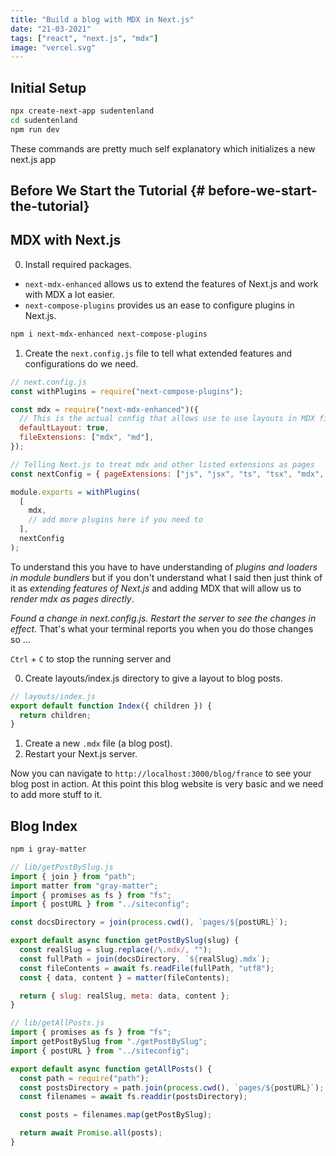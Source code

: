 ```yaml
---
title: "Build a blog with MDX in Next.js"
date: "21-03-2021"
tags: ["react", "next.js", "mdx"]
image: "vercel.svg"
---
```


## Initial Setup

```bash
npx create-next-app sudentenland
cd sudentenland
npm run dev
```


<Counter />

These commands are pretty much self explanatory which initializes a new next.js app

## Before We Start the Tutorial {# before-we-start-the-tutorial}

## MDX with Next.js

0. Install required packages.

- `next-mdx-enhanced` allows us to extend the features of Next.js and work with MDX a lot easier.
- `next-compose-plugins` provides us an ease to configure plugins in Next.js.

```bash
npm i next-mdx-enhanced next-compose-plugins
```

1. Create the `next.config.js` file to tell what extended features and configurations do we need.

```js
// next.config.js
const withPlugins = require("next-compose-plugins");

const mdx = require("next-mdx-enhanced")({
  // This is the actual config that allows use to use layouts in MDX files
  defaultLayout: true,
  fileExtensions: ["mdx", "md"],
});

// Telling Next.js to treat mdx and other listed extensions as pages
const nextConfig = { pageExtensions: ["js", "jsx", "ts", "tsx", "mdx", "md"] };

module.exports = withPlugins(
  [
    mdx,
    // add more plugins here if you need to
  ],
  nextConfig
);
```

To understand this you have to have understanding of _plugins and loaders in module bundlers_ but if you don't understand what I said then just think of it as _extending features of Next.js_ and adding MDX that will allow us to _render mdx as pages directly_.

_Found a change in next.config.js. Restart the server to see the changes in effect._
That's what your terminal reports you when you do those changes so ...

`Ctrl` + `C` to stop the running server and

0. Create layouts/index.js directory to give a layout to blog posts.

```js
// layouts/index.js
export default function Index({ children }) {
  return children;
}
```

1. Create a new `.mdx` file (a blog post).
2. Restart your Next.js server.

Now you can navigate to `http://localhost:3000/blog/france` to see your blog post in action. At this point this blog website is very basic and we need to add more stuff to it.

## Blog Index

```bash
npm i gray-matter
```

```js
// lib/getPostBySlug.js
import { join } from "path";
import matter from "gray-matter";
import { promises as fs } from "fs";
import { postURL } from "../siteconfig";

const docsDirectory = join(process.cwd(), `pages/${postURL}`);

export default async function getPostBySlug(slug) {
  const realSlug = slug.replace(/\.mdx/, "");
  const fullPath = join(docsDirectory, `${realSlug}.mdx`);
  const fileContents = await fs.readFile(fullPath, "utf8");
  const { data, content } = matter(fileContents);

  return { slug: realSlug, meta: data, content };
}
```

```js
// lib/getAllPosts.js
import { promises as fs } from "fs";
import getPostBySlug from "./getPostBySlug";
import { postURL } from "../siteconfig";

export default async function getAllPosts() {
  const path = require("path");
  const postsDirectory = path.join(process.cwd(), `pages/${postURL}`);
  const filenames = await fs.readdir(postsDirectory);

  const posts = filenames.map(getPostBySlug);

  return await Promise.all(posts);
}
```
